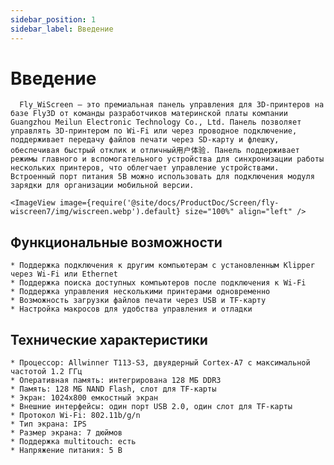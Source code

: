 ```yaml
---
sidebar_position: 1
sidebar_label: Введение
---
```




# Введение

      Fly_WiScreen — это премиальная панель управления для 3D-принтеров на базе Fly3D от команды разработчиков материнской платы компании Guangzhou Meilun Electronic Technology Co., Ltd. Панель позволяет управлять 3D-принтером по Wi-Fi или через проводное подключение, поддерживает передачу файлов печати через SD-карту и флешку, обеспечивая быстрый отклик и отличный用户体验. Панель поддерживает режимы главного и вспомогательного устройства для синхронизации работы нескольких принтеров, что облегчает управление устройствами. Встроенный порт питания 5В можно использовать для подключения модуля зарядки для организации мобильной версии.

    <ImageView image={require('@site/docs/ProductDoc/Screen/fly-wiscreen7/img/wiscreen.webp').default} size="100%" align="left" />

## Функциональные возможности

    * Поддержка подключения к другим компьютерам с установленным Klipper через Wi-Fi или Ethernet
    * Поддержка поиска доступных компьютеров после подключения к Wi-Fi
    * Поддержка управления несколькими принтерами одновременно
    * Возможность загрузки файлов печати через USB и TF-карту
    * Настройка макросов для удобства управления и отладки

## Технические характеристики

    * Процессор: Allwinner T113-S3, двуядерный Cortex-A7 с максимальной частотой 1.2 ГГц
    * Оперативная память: интегрирована 128 МБ DDR3
    * Память: 128 МБ NAND Flash, слот для TF-карты
    * Экран: 1024x800 емкостный экран
    * Внешние интерфейсы: один порт USB 2.0, один слот для TF-карты
    * Протокол Wi-Fi: 802.11b/g/n
    * Тип экрана: IPS
    * Размер экрана: 7 дюймов
    * Поддержка multitouch: есть
    * Напряжение питания: 5 В

